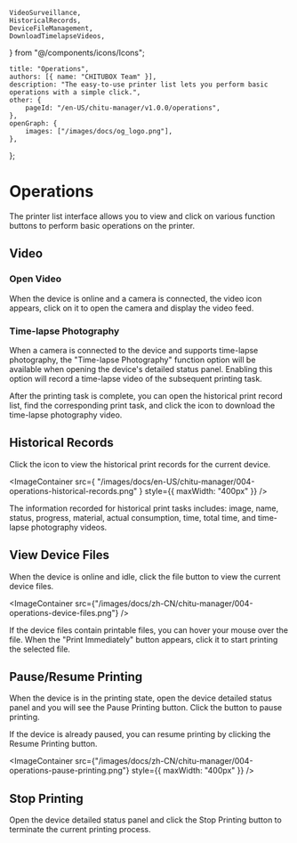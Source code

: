 	VideoSurveillance,
	HistoricalRecords,
	DeviceFileManagement,
	DownloadTimelapseVideos,
} from "@/components/icons/Icons";

	title: "Operations",
	authors: [{ name: "CHITUBOX Team" }],
	description: "The easy-to-use printer list lets you perform basic operations with a simple click.",
	other: {
		pageId: "/en-US/chitu-manager/v1.0.0/operations",
	},
	openGraph: {
		images: ["/images/docs/og_logo.png"],
	},
};

# Operations

The printer list interface allows you to view and click on various function buttons to perform basic operations on the printer.

## Video

### Open Video

When the device is online and a camera is connected, the <VideoSurveillance /> video icon appears, click on it to open the camera and display the video feed.

### Time-lapse Photography

When a camera is connected to the device and supports time-lapse photography, the "Time-lapse Photography" function option will be available when opening the device's <NextLink href="/en-US/chitu-manager/latest/ui-and-features/printer-list#detailed-status">detailed status</NextLink> panel. Enabling this option will record a time-lapse video of the subsequent printing task.

After the printing task is complete, you can open the historical print record list, find the corresponding print task, and click the <DownloadTimelapseVideos /> icon to download the time-lapse photography video.

## Historical Records

Click the <HistoricalRecords/> icon to view the historical print records for the current device.

<ImageContainer
	src={
		"/images/docs/en-US/chitu-manager/004-operations-historical-records.png"
	}
	style={{ maxWidth: "400px" }}
/>

The information recorded for historical print tasks includes: image, name, status, progress, material, actual consumption, time, total time, and time-lapse photography videos.

## View Device Files

When the device is online and idle, click the <DeviceFileManagement /> file button to view the current device files.

<ImageContainer
	src={"/images/docs/zh-CN/chitu-manager/004-operations-device-files.png"}
/>

If the device files contain printable files, you can hover your mouse over the file. When the "Print Immediately" button appears, click it to start printing the selected file.

## Pause/Resume Printing

When the device is in the printing state, open the device detailed status panel and you will see the Pause Printing button. Click the button to pause printing.

If the device is already paused, you can resume printing by clicking the Resume Printing button.

<ImageContainer
	src={"/images/docs/zh-CN/chitu-manager/004-operations-pause-printing.png"}
	style={{ maxWidth: "400px" }}
/>

## Stop Printing

Open the device detailed status panel and click the Stop Printing button to terminate the current printing process.
